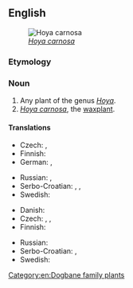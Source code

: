 ==English==
[[Image:Hoya carnosa1HUNDA.jpg|thumb|''[[Hoya carnosa]]'']]

===Etymology===
{{compound|en|wax|flower}}

===Noun===
{{en-noun}}

# Any plant of the genus ''[[Hoya]]''.
# ''[[Hoya carnosa]]'', the [[waxplant]].

====Translations====
{{trans-top|plant of he genus ''Hoya''}}
* Czech: {{t+|cs|hoja|f}}, {{t|cs|voskovka|f}}
* Finnish: {{t+|fi|posliinikukka}}
* German: {{t|de|Wachsblume|f}}, {{t|de|Porzellanblume|f}}
{{trans-mid}}
* Russian: {{t|ru|плющ восково́й|m}}, {{t+|ru|хо́йя|f}}
* Serbo-Croatian: {{t|sh|hoja|f}}, {{t|sh|voštani cvijet|m}}, {{t|sh|voštani cvet|m}}
* Swedish: {{t-needed|sv}}
{{trans-bottom}}

{{trans-top|''Hoya carnosa''}}
* Danish: {{t-needed|da}}
* Czech: {{t|cs|voskovka|f}}, {{t|cs|hoja masitá|f}}, {{t|cs|voskovka masitá|f}}
* Finnish: {{t|fi|isoposliinikukka}}
{{trans-mid}}
* Russian: {{t|ru|хо́йа мяги́стая|f}}
* Serbo-Croatian: {{t|sh|voštani cvijet|m}}, {{t|sh|voštani cvet|m}}
* Swedish: {{t-needed|sv}}
{{trans-bottom}}

[[Category:en:Dogbane family plants]]